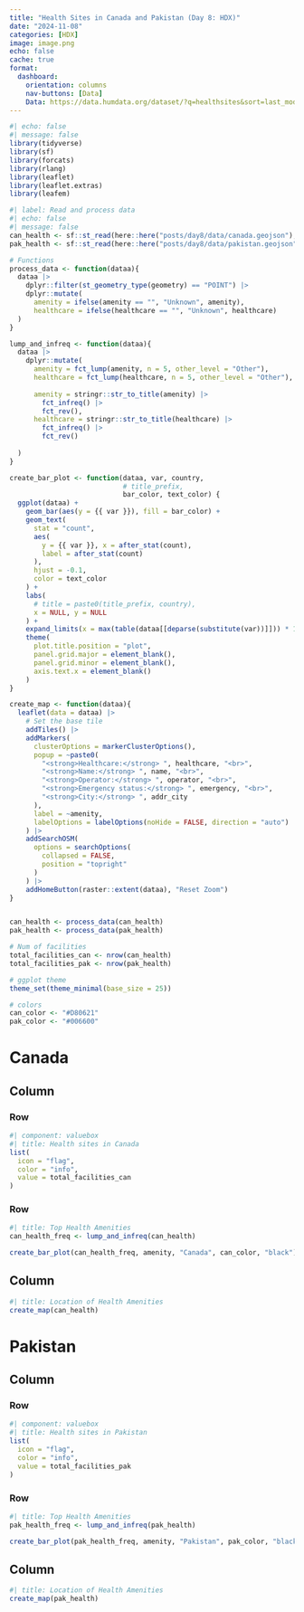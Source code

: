 ```yaml
---
title: "Health Sites in Canada and Pakistan (Day 8: HDX)"
date: "2024-11-08"
categories: [HDX]
image: image.png
echo: false
cache: true
format: 
  dashboard:
    orientation: columns
    nav-buttons: [Data]
    Data: https://data.humdata.org/dataset/?q=healthsites&sort=last_modified%20desc&ext_page_size=25
---
```


```r
#| echo: false
#| message: false
library(tidyverse)
library(sf)
library(forcats)
library(rlang)
library(leaflet)
library(leaflet.extras)
library(leafem)
```

```r
#| label: Read and process data
#| echo: false
#| message: false
can_health <- sf::st_read(here::here("posts/day8/data/canada.geojson"), quiet = TRUE)
pak_health <- sf::st_read(here::here("posts/day8/data/pakistan.geojson"), quiet = TRUE)

# Functions
process_data <- function(dataa){
  dataa |> 
    dplyr::filter(st_geometry_type(geometry) == "POINT") |> 
    dplyr::mutate(
      amenity = ifelse(amenity == "", "Unknown", amenity),
      healthcare = ifelse(healthcare == "", "Unknown", healthcare)
  )
}

lump_and_infreq <- function(dataa){
  dataa |> 
    dplyr::mutate(
      amenity = fct_lump(amenity, n = 5, other_level = "Other"),
      healthcare = fct_lump(healthcare, n = 5, other_level = "Other"),
      
      amenity = stringr::str_to_title(amenity) |> 
        fct_infreq() |> 
        fct_rev(),
      healthcare = stringr::str_to_title(healthcare) |> 
        fct_infreq() |>  
        fct_rev()
      
  )
}

create_bar_plot <- function(dataa, var, country, 
                            # title_prefix, 
                            bar_color, text_color) {
  ggplot(dataa) +
    geom_bar(aes(y = {{ var }}), fill = bar_color) +
    geom_text(
      stat = "count",
      aes(
        y = {{ var }}, x = after_stat(count),
        label = after_stat(count)
      ),
      hjust = -0.1,
      color = text_color
    ) +
    labs(
      # title = paste0(title_prefix, country),
      x = NULL, y = NULL
    ) +
    expand_limits(x = max(table(dataa[[deparse(substitute(var))]])) * 1.1) +
    theme(
      plot.title.position = "plot",
      panel.grid.major = element_blank(),
      panel.grid.minor = element_blank(),
      axis.text.x = element_blank()
    )
}

create_map <- function(dataa){
  leaflet(data = dataa) |>
    # Set the base tile
    addTiles() |>
    addMarkers(
      clusterOptions = markerClusterOptions(), 
      popup = ~paste0(
        "<strong>Healthcare:</strong> ", healthcare, "<br>",
        "<strong>Name:</strong> ", name, "<br>",
        "<strong>Operator:</strong> ", operator, "<br>",
        "<strong>Emergency status:</strong> ", emergency, "<br>",
        "<strong>City:</strong> ", addr_city
      ), 
      label = ~amenity, 
      labelOptions = labelOptions(noHide = FALSE, direction = "auto")
    ) |> 
    addSearchOSM(
      options = searchOptions(
        collapsed = FALSE, 
        position = "topright" 
      )
    ) |> 
    addHomeButton(raster::extent(dataa), "Reset Zoom")
}


can_health <- process_data(can_health)
pak_health <- process_data(pak_health)

# Num of facilities
total_facilities_can <- nrow(can_health)
total_facilities_pak <- nrow(pak_health)

# ggplot theme
theme_set(theme_minimal(base_size = 25))

# colors
can_color <- "#D80621"
pak_color <- "#006600"
```

# Canada {.tabset}

## Column

### Row {height=25%}

```r
#| component: valuebox
#| title: Health sites in Canada
list(
  icon = "flag",
  color = "info",
  value = total_facilities_can
)
```



### Row {height=75%}

```r
#| title: Top Health Amenities
can_health_freq <- lump_and_infreq(can_health)

create_bar_plot(can_health_freq, amenity, "Canada", can_color, "black")
```



## Column

```r
#| title: Location of Health Amenities
create_map(can_health)
```




# Pakistan {.tabset}

## Column

### Row {height=25%}

```r
#| component: valuebox
#| title: Health sites in Pakistan
list(
  icon = "flag",
  color = "info",
  value = total_facilities_pak
)
```


### Row {height=75%}

```r
#| title: Top Health Amenities
pak_health_freq <- lump_and_infreq(pak_health)

create_bar_plot(pak_health_freq, amenity, "Pakistan", pak_color, "black")
```


## Column

```r
#| title: Location of Health Amenities
create_map(pak_health)
```